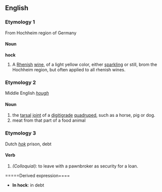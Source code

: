 ==English==
===Etymology 1===
From Hochheim region of Germany
====Noun====
'''hock'''
#A [[Rhenish]] [[wine]], of a light yellow color, either [[sparkling]] or still, brom the Hochheim region, but often applied to all rhenish wines.

===Etymology 2===
Middle English ''[[hough]]''
====Noun====
# the [[tarsal]] [[joint]] of a [[digitigrade]] [[quadruped]], such as a horse, pig or dog.
# meat from that part of a food animal

===Etymology 3===
Dutch ''[[hok]]'' prison, debt
====Verb====
#''(Colloquial):'' to leave with a pawnbroker as security for a loan.
=====Derived expression====
*'''In hock''': in debt